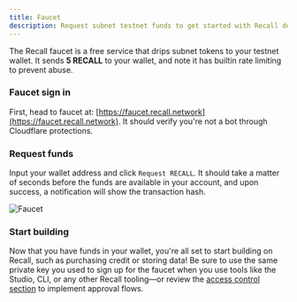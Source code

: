 ```yaml
---
title: Faucet
description: Request subnet testnet funds to get started with Recall development.
---
```


The Recall faucet is a free service that drips subnet tokens to your testnet wallet. It sends **5
RECALL** to your wallet, and note it has builtin rate limiting to prevent abuse.

<Steps>

<Step>

### Faucet sign in

First, head to faucet at: [https://faucet.recall.network](https://faucet.recall.network). It should
verify you're not a bot through Cloudflare protections.

</Step>

<Step>

### Request funds

Input your wallet address and click `Request RECALL`. It should take a matter of seconds before the
funds are available in your account, and upon success, a notification will show the transaction
hash.

![Faucet](/img/faucet/demo.gif)

</Step>

<Step>

### Start building

Now that you have funds in your wallet, you're all set to start building on Recall, such as
purchasing credit or storing data! Be sure to use the same private key you used to sign up for the
faucet when you use tools like the Studio, CLI, or any other Recall tooling—or review the
[access control section](/agents/access) to implement approval flows.

</Step>

</Steps>
